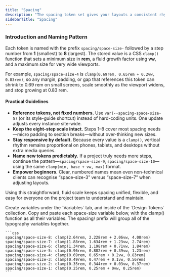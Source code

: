 ```yaml
---
title: "Spacing"
description: "The spacing token set gives your layouts a consistent rhythm while automatically adapting to different screen sizes. "
sidebarTitle: "Spacing"
---
```


### Introduction and Naming Pattern

Each token is named with the prefix `spacing/space-size-` followed by a step number from **1** (smallest) to **8** (largest). The stored value is a CSS `clamp()` function that sets a minimum size in **rem**, a fluid growth factor using **vw**, and a maximum size for very wide viewports.

For example, `spacing/space-size-4` is
`clamp(0.69rem, 0.65rem + 0.2vw, 0.83rem)`,
so any margin, padding, or gap that references this token can shrink to 0.69 rem on small screens, scale smoothly as the viewport widens, and stop growing at 0.83 rem.

#### Practical Guidelines

- **Reference tokens, not fixed numbers.** Use `var(--spacing-space-size-5)` (or its style-guide shortcut) instead of hard-coding units. One update adjusts every instance site-wide.
- **Keep the eight-step scale intact.** Steps 1–8 cover most spacing needs—micro padding to section breaks—without over-thinking new sizes.
- **Stay responsive by default.** Because every value is a `clamp()`, vertical rhythm remains proportional on phones, tablets, and desktops without extra media queries.
- **Name new tokens predictably.** If a project truly needs more steps, continue the pattern—`spacing/space-size-9`, `spacing/space-size-10`—using the same `clamp(min, base + vw, max)` format.
- **Empower beginners.** Clear, numbered names mean even non-technical clients can recognise “space-size-3” versus “space-size-7” when adjusting layouts.

Using this straightforward, fluid scale keeps spacing unified, flexible, and easy for everyone on the project team to understand and maintain.

<Steps>
  <Step title="Open Variables Tab in Webflow">
    Create variables under the `Variables` tab, and inside of the `Design Tokens` collection.
  </Step>
  <Step title="Create All Variables">
    Copy and paste each space-size variable below, with the clamp() function as all their variables. The spacing/ prefix will group all of the typography variables together.

    ```css
    spacing/space-size-8: clamp(2.64rem, 2.228rem + 2.06vw, 4.08rem)
    spacing/space-size-7: clamp(1.88rem, 1.634rem + 1.23vw, 2.74rem)
    spacing/space-size-6: clamp(1.34rem, 1.198rem + 0.71vw, 1.84rem)
    spacing/space-size-5: clamp(0.96rem, 0.882rem + 0.39vw, 1.23rem)
    spacing/space-size-4: clamp(0.69rem, 0.65rem + 0.2vw, 0.83rem)
    spacing/space-size-3: clamp(0.49rem, 0.47rem + 0.1vw, 0.56rem)
    spacing/space-size-2: clamp(0.35rem, 0.344rem + 0.03vw, 0.37rem)
    spacing/space-size-1: clamp(0.25rem, 0.25rem + 0vw, 0.25rem)
    ```
  </Step>
</Steps>